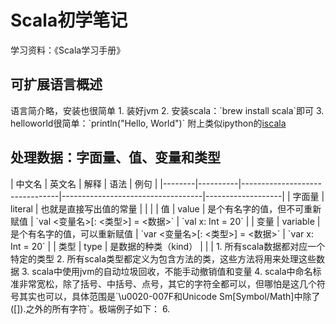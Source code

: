 = Scala初学笔记 =
学习资料：《Scala学习手册》

== 可扩展语言概述 ==
语言简介略，安装也很简单
1. 装好jvm
2. 安装scala：`brew install scala`即可
3. helloworld很简单：`println("Hello, World")`
附上类似ipython的[[https://github.com/mattpap/IScala|iscala]]

== 处理数据：字面量、值、变量和类型 ==
| 中文名 | 英文名   | 解释                           | 语法                              | 例句              |
|--------|----------|--------------------------------|-----------------------------------|-------------------|
| 字面量 | literal  | 也就是直接写出值的常量         |                                   |                   |
| 值     | value    | 是个有名字的值，但不可重新赋值 | `val <变量名>[: <类型>] = <数据>` | `val x: Int = 20` |
| 变量   | variable | 是个有名字的值，可以重新赋值   | `var <变量名>[: <类型>] = <数据>` | `var x: Int = 20` |
| 类型   | type     | 是数据的种类（kind）           |                                   |                   |
1. 所有scala数据都对应一个特定的类型
2. 所有scala类型都定义为包含方法的类，这些方法将用来处理这些数据
3. scala中使用jvm的自动垃圾回收，不能手动撤销值和变量
4. scala中命名标准非常宽松，除了括号、中括号、点号，其它的字符全都可以，但哪怕是这几个符号其实也可以，具体范围是`\u0020-007F和Unicode Sm[Symbol/Math]中除了([]).之外的所有字符`。极端例子如下：
{{{scala
val π = 3.14159
val $ = "USD currency symbol"
val o_O = "Hmm"
val `a.b` = 4
}}}
6. 
